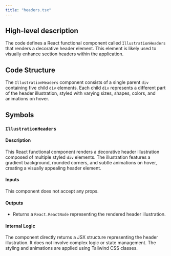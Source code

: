 ```yaml
---
title: "headers.tsx"
---
```


## High-level description
The code defines a React functional component called `IllustrationHeaders` that renders a decorative header element. This element is likely used to visually enhance section headers within the application.

## Code Structure
The `IllustrationHeaders` component consists of a single parent `div` containing five child `div` elements. Each child `div` represents a different part of the header illustration, styled with varying sizes, shapes, colors, and animations on hover.

## Symbols

### `IllustrationHeaders`
#### Description
This React functional component renders a decorative header illustration composed of multiple styled `div` elements. The illustration features a gradient background, rounded corners, and subtle animations on hover, creating a visually appealing header element.

#### Inputs
This component does not accept any props.

#### Outputs
- Returns a `React.ReactNode` representing the rendered header illustration.

#### Internal Logic
The component directly returns a JSX structure representing the header illustration. It does not involve complex logic or state management. The styling and animations are applied using Tailwind CSS classes.
